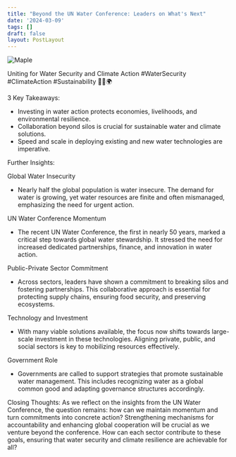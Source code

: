 ```yaml
---
title: "Beyond the UN Water Conference: Leaders on What's Next"
date: '2024-03-09'
tags: []
draft: false
layout: PostLayout
---
```


<div className="flex justify-center">
<div className="my-1 w-full px-2 xl:my-1 xl:w-1/2 xl:px-2">
    <img src="https://img.youtube.com/vi/BAQ8edkFPsk/0.jpg" alt="Maple" className="mx-auto h-58 w-auto" />
</div>
</div>

Uniting for Water Security and Climate Action #WaterSecurity #ClimateAction #Sustainability 🌊💼🌍

3 Key Takeaways:
- Investing in water action protects economies, livelihoods, and environmental resilience.
- Collaboration beyond silos is crucial for sustainable water and climate solutions.
- Speed and scale in deploying existing and new water technologies are imperative.

Further Insights:

Global Water Insecurity
- Nearly half the global population is water insecure. The demand for water is growing, yet water resources are finite and often mismanaged, emphasizing the need for urgent action.

UN Water Conference Momentum
- The recent UN Water Conference, the first in nearly 50 years, marked a critical step towards global water stewardship. It stressed the need for increased dedicated partnerships, finance, and innovation in water action.

Public-Private Sector Commitment
- Across sectors, leaders have shown a commitment to breaking silos and fostering partnerships. This collaborative approach is essential for protecting supply chains, ensuring food security, and preserving ecosystems.

Technology and Investment
- With many viable solutions available, the focus now shifts towards large-scale investment in these technologies. Aligning private, public, and social sectors is key to mobilizing resources effectively.

Government Role
- Governments are called to support strategies that promote sustainable water management. This includes recognizing water as a global common good and adapting governance structures accordingly.

Closing Thoughts:
As we reflect on the insights from the UN Water Conference, the question remains: how can we maintain momentum and turn commitments into concrete action? Strengthening mechanisms for accountability and enhancing global cooperation will be crucial as we venture beyond the conference. How can each sector contribute to these goals, ensuring that water security and climate resilience are achievable for all?
